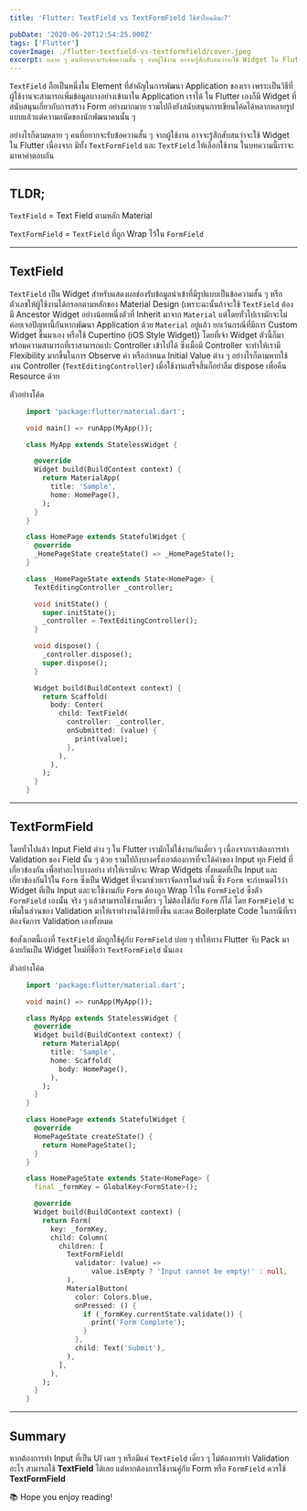 ```yaml
---
title: 'Flutter: TextField vs TextFormField ใช้ตัวไหนดีนะ?'

pubDate: '2020-06-20T12:54:25.000Z'
tags: ['Flutter']
coverImage: ./flutter-textfield-vs-textformfield/cover.jpeg
excerpt: หลาย ๆ คนที่อยากจะรับข้อความสั้น ๆ จากผู้ใช้งาน อาจจะรู้สึกสับสนว่าจะใช้ Widget ใน Flutter เนื่องจาก มีทั้ง TextFormField และ TextField ให้เลือกใช้งาน ในบทความนี้เราจะมาหาคำตอบกัน
---
```



`TextField` ถือเป็นหนึ่งใน Element ที่สำคัญในการพัฒนา Application ของเรา เพราะเป็นวิธีที่ผู้ใช้งานจะสามารถเพิ่มข้อมูลบางอย่างเข้ามาใน Application เราได้ ใน Flutter เองก็มี Widget ที่สนับสนุนเกี่ยวกับการสร้าง Form อย่างมากมาย รวมไปถึงยังสนับสนุนการเขียนโค้ดได้หลากหลายรูปแบบแล้วแต่ความถนัดของนักพัฒนาคนนั้น ๆ

อย่างไรก็ตามหลาย ๆ คนที่อยากจะรับข้อความสั้น ๆ จากผู้ใช้งาน อาจจะรู้สึกสับสนว่าจะใช้ Widget ใน Flutter เนื่องจาก มีทั้ง `TextFormField` และ `TextField` ให้เลือกใช้งาน ในบทความนี้เราจะมาหาคำตอบกัน

---

## TLDR;

`TextField` = Text Field ตามหลัก Material

`TextFormField` = `TextField` ที่ถูก Wrap ไว้ใน `FormField`

---

## TextField

`TextField` เป็น Widget สำหรับแสดงผลช่องรับข้อมูลนำเข้าที่มีรูปแบบเป็นข้อความสั้น ๆ หรือตัวเลขให้ผู้ใช้งานได้กรอกตามหลักของ Material Design (เพราะฉะนั้นถ้าจะใช้ `TextField` ต้องมี Ancestor Widget อย่างน้อยหนึ่งตัวที่ Inherit มาจาก `Material` แต่โดยทั่วไปเรามักจะไม่ค่อยเจอปัญหานี้กันหากพัฒนา Application ด้วย `Material` อยู่แล้ว ยกเว้นกรณีที่มีการ Custom Widget ขึ้นมาเอง หรือใช้ Cupertino (iOS Style Widget)) โดยที่เจ้า Widget ตัวนี้ก็มาพร้อมความสามารถที่เราสามารถแปะ Controller เข้าไปได้ ซึ่งเมื่อมี Controller จะทำให้เรามี Flexibility มากขึ้นในการ Observe ค่า หรือกำหนด Initial Value ต่าง ๆ อย่างไรก็ตามหากใช้งาน Controller (`TextEditingController`) เมื่อใช้งานเสร็จสิ้นก็อย่าลืม dispose เพื่อคืน Resource ด้วย

ตัวอย่างโค้ด

```dart
    import 'package:flutter/material.dart';

    void main() => runApp(MyApp());

    class MyApp extends StatelessWidget {

      @override
      Widget build(BuildContext context) {
        return MaterialApp(
          title: 'Sample',
          home: HomePage(),
        );
      }
    }

    class HomePage extends StatefulWidget {
      @override
      _HomePageState createState() => _HomePageState();
    }

    class _HomePageState extends State<HomePage> {
      TextEditingController _controller;

      void initState() {
        super.initState();
        _controller = TextEditingController();
      }

      void dispose() {
        _controller.dispose();
        super.dispose();
      }

      Widget build(BuildContext context) {
        return Scaffold(
          body: Center(
            child: TextField(
              controller: _controller,
              onSubmitted: (value) {
                print(value);
              },
            ),
          ),
        );
      }
    }
```

---

## TextFormField

โดยทั่วไปแล้ว Input Field ต่าง ๆ ใน Flutter เรามักไม่ใช้งานกันเดี่ยว ๆ เนื่องจากเราต้องการทำ Validation ของ Field นั้น ๆ ด้วย รวมไปถึงบางครั้งเอาต้องการที่จะได้ค่าของ Input ทุก Field ที่เกี่ยวข้องกัน เพื่อทำอะไรบางอย่าง ทำให้เรามักจะ Wrap Widgets ทั้งหมดที่เป็น Input และเกี่ยวข้องกันไว้ใน `Form` ซึ่งเป็น Widget ที่จะมาช่วยเราจัดการในส่วนนี้ ซึ่ง `Form` จะกำหนดไว้ว่า Widget ที่เป็น Input และจะใช้งานกับ `Form` ต้องถูก Wrap ไว้ใน `FormField` ซึ่งตัว `FormField` เองนั้น จริง ๆ แล้วสามารถใช้งานเดี่ยว ๆ ไม่ต้องใช้กับ `Form` ก็ได้ โดย `FormField` จะเพิ่มในส่วนของ Validation มาให้เราทำงานได้ง่ายยิ่งขึ้น และลด Boilerplate Code ในกรณีที่เราต้องจัดการ Validation เองทั้งหมด

ข้อสังเกตนี้เองที่ `TextField` มักถูกใช้คู่กับ `FormField` บ่อย ๆ ทำให้ทาง Flutter จับ Pack มาด้วยกันเป็น Widget ใหม่ที่ชื่อว่า `TextFormField` นั่นเอง

ตัวอย่างโค้ด

```dart
    import 'package:flutter/material.dart';

    void main() => runApp(MyApp());

    class MyApp extends StatelessWidget {
      @override
      Widget build(BuildContext context) {
        return MaterialApp(
          title: 'Sample',
          home: Scaffold(
            body: HomePage(),
          ),
        );
      }
    }

    class HomePage extends StatefulWidget {
      @override
      HomePageState createState() {
        return HomePageState();
      }
    }

    class HomePageState extends State<HomePage> {
      final _formKey = GlobalKey<FormState>();

      @override
      Widget build(BuildContext context) {
        return Form(
          key: _formKey,
          child: Column(
            children: [
              TextFormField(
                validator: (value) =>
                    value.isEmpty ? 'Input cannot be empty!' : null,
              ),
              MaterialButton(
                color: Colors.blue,
                onPressed: () {
                  if (_formKey.currentState.validate()) {
                    print('Form Complete');
                  }
                },
                child: Text('Submit'),
              ),
            ],
          ),
        );
      }
    }
```

---

## Summary

หากต้องการทำ Input ที่เป็น UI เฉย ๆ หรือมีแค่ `TextField` เดี่ยว ๆ ไม่ต้องการทำ Validation อะไร สามารถใช้ **TextField** ได้เลย แต่หากต้องการใช้งานคู่กับ Form หรือ `FormField` ควรใช้ **TextFormField**

<Callout type="tip" title="Thanks for reading">
  📚 Hope you enjoy reading!
</Callout>
